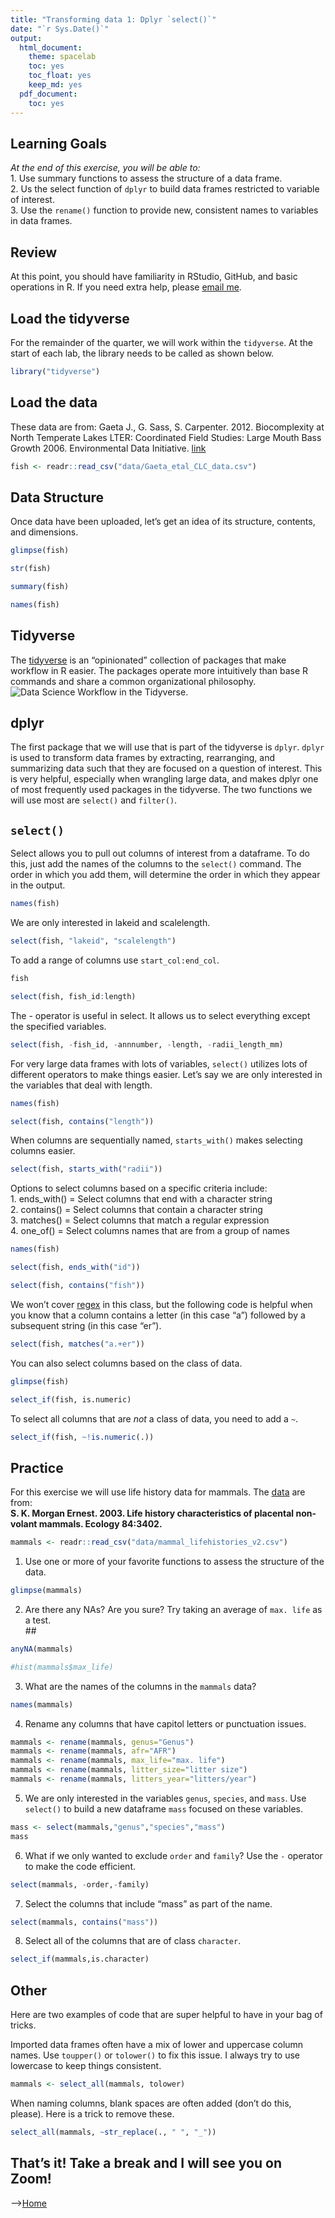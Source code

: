 ```yaml
---
title: "Transforming data 1: Dplyr `select()`"
date: "`r Sys.Date()`"
output:
  html_document: 
    theme: spacelab
    toc: yes
    toc_float: yes
    keep_md: yes
  pdf_document:
    toc: yes
---
```


## Learning Goals
*At the end of this exercise, you will be able to:*    
1. Use summary functions to assess the structure of a data frame.  
2. Us the select function of `dplyr` to build data frames restricted to variable of interest.  
3. Use the `rename()` function to provide new, consistent names to variables in data frames.  

## Review
At this point, you should have familiarity in RStudio, GitHub, and basic operations in R. If you need extra help, please [email me](mailto: jmledford@ucdavis.edu).  

## Load the tidyverse
For the remainder of the quarter, we will work within the `tidyverse`. At the start of each lab, the library needs to be called as shown below.  
```r
library("tidyverse")
```

## Load the data
These data are from: Gaeta J., G. Sass, S. Carpenter. 2012. Biocomplexity at North Temperate Lakes LTER: Coordinated Field Studies: Large Mouth Bass Growth 2006. Environmental Data Initiative.  [link](https://portal.edirepository.org/nis/mapbrowse?scope=knb-lter-ntl&identifier=267)  
```r
fish <- readr::read_csv("data/Gaeta_etal_CLC_data.csv")
```

## Data Structure
Once data have been uploaded, let's get an idea of its structure, contents, and dimensions.  
```r
glimpse(fish)
```

```r
str(fish)
```

```r
summary(fish)
```

```r
names(fish)
```

## Tidyverse
The [tidyverse](www.tidyverse.org) is an "opinionated" collection of packages that make workflow in R easier. The packages operate more intuitively than base R commands and share a common organizational philosophy.  
![*Data Science Workflow in the Tidyverse.*](tidy-1.png)  

## dplyr
The first package that we will use that is part of the tidyverse is `dplyr`. `dplyr` is used to transform data frames by extracting, rearranging, and summarizing data such that they are focused on a question of interest. This is very helpful,  especially when wrangling large data, and makes dplyr one of most frequently used packages in the tidyverse. The two functions we will use most are `select()` and `filter()`.  

## `select()`
Select allows you to pull out columns of interest from a dataframe. To do this, just add the names of the columns to the `select()` command. The order in which you add them, will determine the order in which they appear in the output.
```r
names(fish)
```

We are only interested in lakeid and scalelength.
```r
select(fish, "lakeid", "scalelength")
```

To add a range of columns use `start_col:end_col`.
```r
fish
```

```r
select(fish, fish_id:length)
```

The - operator is useful in select. It allows us to select everything except the specified variables.
```r
select(fish, -fish_id, -annnumber, -length, -radii_length_mm)
```

For very large data frames with lots of variables, `select()` utilizes lots of different operators to make things easier. Let's say we are only interested in the variables that deal with length.

```r
names(fish)
```

```r
select(fish, contains("length"))
```

When columns are sequentially named, `starts_with()` makes selecting columns easier.
```r
select(fish, starts_with("radii"))
```

Options to select columns based on a specific criteria include:  
1. ends_with() = Select columns that end with a character string  
2. contains() = Select columns that contain a character string  
3. matches() = Select columns that match a regular expression  
4. one_of() = Select columns names that are from a group of names  

```r
names(fish)
```

```r
select(fish, ends_with("id"))
```

```r
select(fish, contains("fish"))
```

We won't cover [regex](https://en.wikipedia.org/wiki/Regular_expression) in this class, but the following code is helpful when you know that a column contains a letter (in this case "a") followed by a subsequent string (in this case "er").  
```r
select(fish, matches("a.+er"))
```

You can also select columns based on the class of data.  
```r
glimpse(fish)
```

```r
select_if(fish, is.numeric)
```

To select all columns that are *not* a class of data, you need to add a `~`.
```r
select_if(fish, ~!is.numeric(.))
```

## Practice  
For this exercise we will use life history data for mammals. The [data](http://esapubs.org/archive/ecol/E084/093/) are from:  
**S. K. Morgan Ernest. 2003. Life history characteristics of placental non-volant mammals. Ecology 84:3402.**  
```r
mammals <- readr::read_csv("data/mammal_lifehistories_v2.csv")
```

1. Use one or more of your favorite functions to assess the structure of the data.  
```r
glimpse(mammals)
```

2. Are there any NAs? Are you sure? Try taking an average of `max. life` as a test.  
##
```r
anyNA(mammals)
```
```r
#hist(mammals$max_life)
```

3. What are the names of the columns in the `mammals` data?
```r
names(mammals)
```

4. Rename any columns that have capitol letters or punctuation issues.  
```r
mammals <- rename(mammals, genus="Genus")
mammals <- rename(mammals, afr="AFR")
mammals <- rename(mammals, max_life="max. life")
mammals <- rename(mammals, litter_size="litter size")
mammals <- rename(mammals, litters_year="litters/year")
```

5. We are only interested in the variables `genus`, `species`, and `mass`. Use `select()` to build a new dataframe `mass` focused on these variables.
```r
mass <- select(mammals,"genus","species","mass")
mass
```

6. What if we only wanted to exclude `order` and `family`? Use the `-` operator to make the code efficient.
```r
select(mammals, -order,-family)
```

7. Select the columns that include "mass" as part of the name.  
```r
select(mammals, contains("mass"))
```

8. Select all of the columns that are of class `character`.  
```r
select_if(mammals,is.character)
```

## Other
Here are two examples of code that are super helpful to have in your bag of tricks.  

Imported data frames often have a mix of lower and uppercase column names. Use `toupper()` or `tolower()` to fix this issue. I always try to use lowercase to keep things consistent.  
```r
mammals <- select_all(mammals, tolower)
```

When naming columns, blank spaces are often added (don't do this, please). Here is a trick to remove these.  
```r
select_all(mammals, ~str_replace(., " ", "_"))
```

## That's it! Take a break and I will see you on Zoom!  

-->[Home](https://jmledford3115.github.io/datascibiol/)  
